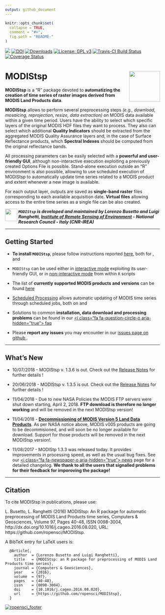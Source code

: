 ```yaml
---
output: github_document
---
```

<!-- README.md is generated from README.Rmd. Please edit that file -->

```r
knitr::opts_chunk$set(
  collapse = TRUE,
  comment = "#>",
  fig.path = "README-"
)
```

[![](https://www.r-pkg.org/badges/version-ago/MODIStsp)](http://cran.rstudio.com/web/packages/MODIStsp/index.html)
[![DOI](https://zenodo.org/badge/DOI/10.5281/zenodo.290683.svg)](https://doi.org/10.5281/zenodo.290683)
[![Downloads](http://cranlogs.r-pkg.org/badges/grand-total/MODIStsp?color=red)](http://cran.rstudio.com/web/packages/MODIStsp/index.html)
[![License: GPL v3](https://img.shields.io/badge/License-GPL%20v3-blue.svg)](http://www.gnu.org/licenses/gpl-3.0)
[![Travis-CI Build Status](https://travis-ci.org/ropensci/MODIStsp.svg?branch=master)](https://travis-ci.org/ropensci/MODIStsp)
[![Coverage Status](https://img.shields.io/codecov/c/github/ropensci/MODIStsp/master.svg)](https://codecov.io/github/ropensci/MODIStsp?branch=master)


# <i class="fa fa-globe" aria-hidden="true"></i> MODIStsp <img src="man/figures/logo.png" width="100" height="100" align="right"/>

**MODIStsp** is a "R" package devoted to **automatizing the creation of time series of raster images derived from MODIS Land Products data**. 

**MODIStsp** allows to perform several preprocessing steps _(e.g., download, mosaicing, 
reprojection, resize, data extraction)_ on MODIS data available within a given time period.
Users have the ability to select which specific layers of the original MODIS HDF files they 
want to process. They also can select which additional **Quality Indicators** should be 
extracted from the aggregated MODIS Quality Assurance layers and, in the case of Surface 
Reflectance products, which **Spectral Indexes** should be computed from the original reflectance 
bands. 

All processing parameters can be easily selected with a **powerful and user-friendly GUI**, 
although non-interactive execution exploiting a previously created Options File is possible. 
Stand-alone execution outside an "R" environment is also possible, allowing to use scheduled 
execution of MODIStsp to automatically update time series related to a MODIS product and extent 
whenever a new image is available. 

For each output layer, outputs are saved as **single-band raster** files corresponding to 
each available acquisition date. **Virtual files** allowing access to the entire time series 
as a single file can be also created. 


<a href="http://www.irea.cnr.it/en/"> <img src="man/figures/logo_irea.png" height="40" align="left" /></a>


___`MODIStsp` is developed and maintained by Lorenzo Busetto and Luigi Ranghetti,
[Institute of Remote Sensing of Environment](http://www.irea.cnr.it/en/) - National Research Council - Italy (CNR-IREA)___


____________________________________________________________________________________

## <i class="fa fa-cog" aria-hidden="true"></i> Getting Started

- __To install `MODIStsp`__, please follow instructions reported [here](articles/installation.html),
both for [<i class="fa fa-windows" aria-hidden="true"></i>](articles/installation.html#installing-on-windows) , [<i class="fa fa-linux" aria-hidden="true"></i>](articles/installation.html#installing-on-linux-systems) and [<i class="fa fa-apple" aria-hidden="true"></i>](articles/installation.html#installing-on-mac)

- `MODIStsp` can be used either in [interactive mode](articles/interactive_execution.html) 
exploiting its user-friendly GUI, or in [non-interactive mode](articles/noninteractive_execution.html) 
from within `R` scripts

- The list of __currently supported MODIS products and versions__ can be found [here](articles/Products_list.html) 

- [Scheduled Processing](articles/noninteractive_execution.html#scheduled-processing) allows 
automatic updating of MODIS time series through scheduled jobs, both on [<i class="fa fa-windows" aria-hidden="true"></i>](articles/standalone_execution.html#on-windows) and [<i class="fa fa-linux" aria-hidden="true"></i>](articles/standalone_execution.html#on-linux)

- Solutions to common **installation, data download and processing problems** can be found 
in our [<i class="fa fa-question-circle-o aria-hidden="true"></i> faq](articles/faq.html)

- Please **report any issues** you may encounter in our [issues page on github <i class="fa fa-github-square" aria-hidden="true"></i>](https://github.com/ropensci/MODIStsp/issues) .

____________________________________________________________________________________

## <i class="fa fa-newspaper-o" aria-hidden="true"></i> What's New 

- 10/07/2018 - MODIStsp v. 1.3.6 is out. Check out the [Release Notes](https://github.com/ropensci/MODIStsp/releases/tag/v1.3.5) for further details !

- 20/06/2018 - MODIStsp v. 1.3.5 is out. Check out the [Release Notes](https://github.com/ropensci/MODIStsp/releases/tag/v1.3.5) for further details !

- 11/04/2018 - Due to new NASA Policies the MODIS FTP servers were shut down 
starting, April 2, 2018. **FTP download is therefore no longer working** and will
be removed in the next MODIStsp version!

- 11/04/2018 - [**Decommissioning of MODIS Version 5 Land Data Products**]( https://lpdaac.usgs.gov/about/news_archive/decommissioning_modis_version_5_land_data_products_april_9_2018_second_notice). As per NASA notice above, MODIS v005 products are going to be 
decommisioned, and will soon be no longer available for download. Support for those
products will be removed in the next MODIStsp version!.

- 11/08/2017 - MODIStp 1.3.3 was released today. It provides improvements in processing speed, as well as the usual bug fixes.  See our [<i class="fa fa-newspaper-o aria-hidden="true"></i> news](news/index.html) page for a detailed changelog.
**We thank to all the users that signalled problems for their feedback for imporoving the package!**

____________________________________________________________________________________

## <i class="fa fa-pencil" aria-hidden="true"></i>Citation


To cite MODIStsp in publications, please use:

L. Busetto, L. Ranghetti (2016) MODIStsp: An R package for automatic preprocessing of MODIS
  Land Products time series, Computers & Geosciences, Volume 97, Pages
  40-48, ISSN 0098-3004, http://dx.doi.org/10.1016/j.cageo.2016.08.020, URL: https://github.com/ropensci/MODIStsp. 
  
A BibTeX entry for LaTeX users is:

```
  @Article{,
    author  = {Lorenzo Busetto and Luigi Ranghetti},
    title   = {MODIStsp: an R package for preprocessing of MODIS Land Products time series},
    journal = {Computers & Geosciences},
    year    = {2016},
    volume  = {97},
    pages   = {40-48},
    issn    = {0098-3004},
    doi     = {10.1016/j.cageo.2016.08.020},
    url     = {https://github.com/ropensci/MODIStsp},
  }
```
[![ropensci_footer](http://ropensci.org/public_images/github_footer.png)](https://ropensci.org)
